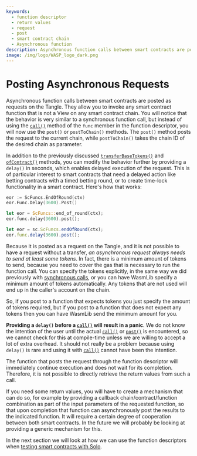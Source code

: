 ```yaml
---
keywords:
  - function descriptor
  - return values
  - request
  - post
  - smart contract chain
  - Asynchronous function
description: Asynchronous function calls between smart contracts are posted as requests on the Tangle. They allow you to invoke any smart contract function that is not a View on any smart contract chain.
image: /img/logo/WASP_logo_dark.png
---
```



# Posting Asynchronous Requests

Asynchronous function calls between smart contracts are posted as requests on the Tangle.
They allow you to invoke any smart contract function that is not a View on any smart
contract chain. You will notice that the behavior is very similar to a synchronous
function call, but instead of using the [`call()`](call.mdx) method of the `func` member
in the function descriptor, you will now use the `post()` or `postToChain()` methods. The
`post()` method posts the request to the current chain, while `postToChain()` takes the
chain ID of the desired chain as parameter.

In addition to the previously discussed [`transferBaseTokens()`](call.mdx) and
[`ofContract()`](call.mdx) methods, you can modify the behavior further by providing a
`delay()` in seconds, which enables delayed execution of the request. This is of
particular interest to smart contracts that need a delayed action like betting contracts
with a timed betting round, or to create time-lock functionality in a smart contract.
Here's how that works:

<Tabs groupId="language" queryString>

<TabItem value="go" label="Go">

```go
eor := ScFuncs.EndOfRound(ctx)
eor.Func.Delay(3600).Post()
```

</TabItem>
<TabItem value="rust" label="Rust">

```rust
let eor = ScFuncs::end_of_round(ctx);
eor.func.delay(3600).post();
```

</TabItem>
<TabItem value="typescript" label="Typescript">

```ts
let eor = sc.ScFuncs.endOfRound(ctx);
eor.func.delay(3600).post();
```

</TabItem>
</Tabs>

Because it is posted as a request on the Tangle, and it is not possible to have a request
without a transfer, _an asynchronous request always needs to send at least some tokens_.
In fact, there is a minimum amount of tokens to send, because you need to cover the gas
that is necessary to run the function call. You can specify the tokens explicitly, in the
same way we did previously with [synchronous calls](call.mdx), or you can have WasmLib
specify a minimum amount of tokens automatically. Any tokens that are not used will end up
in the caller's account on the chain.

So, if you post to a function that expects tokens you just specify the amount of tokens
required, but if you post to a function that does not expect any tokens then you can have
WasmLib send the minimum amount for you.

**Providing a `delay()` before a [`call()`](call.mdx) will result in a panic**. We do not
know the intention of the user until the actual [`call()`](call.mdx) or
[`post()`](post.mdx) is encountered, so we cannot check for this at compile-time unless we
are willing to accept a lot of extra overhead. It should not really be a problem because
using `delay()` is rare and using it with [`call()`](call.mdx) cannot have been the
intention.

The function that posts the request through the function descriptor will immediately
continue execution and does not wait for its completion. Therefore, it is not possible to
directly retrieve the return values from such a call.

If you need some return values, you will have to create a mechanism that can do so, for
example by providing a callback chain/contract/function combination as part of the input
parameters of the requested function, so that upon completion that function can
asynchronously post the results to the indicated function. It will require a certain
degree of cooperation between both smart contracts. In the future we will probably be
looking at providing a generic mechanism for this.

In the next section we will look at how we can use the function descriptors when
[testing smart contracts with Solo](../solo/test.mdx).
